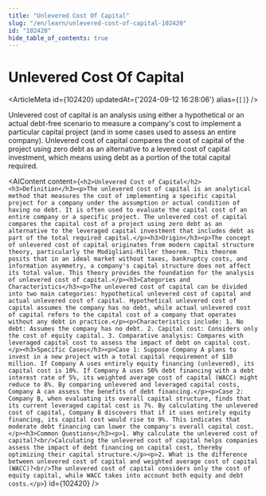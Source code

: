 ```yaml
---
title: "Unlevered Cost Of Capital"
slug: "/en/learn/unlevered-cost-of-capital-102420"
id: "102420"
hide_table_of_contents: true
---
```



# Unlevered Cost Of Capital

<ArticleMeta id={102420} updatedAt={'2024-09-12 16:28:06'} alias={`[]`} />
<div className='border-solid border-b border-t-0 my-4 border-[var(--ifm-color-gray-300)]' />

Unlevered cost of capital is an analysis using either a hypothetical or an actual debt-free scenario to measure a company's cost to implement a particular capital project (and in some cases used to assess an entire company). Unlevered cost of capital compares the cost of capital of the project using zero debt as an alternative to a levered cost of capital investment, which means using debt as a portion of the total capital required.

<AIContent content={`<h2>Unlevered Cost of Capital</h2><h3>Definition</h3><p>The unlevered cost of capital is an analytical method that measures the cost of implementing a specific capital project for a company under the assumption or actual condition of having no debt. It is often used to evaluate the capital cost of an entire company or a specific project. The unlevered cost of capital compares the capital cost of a project using zero debt as an alternative to the leveraged capital investment that includes debt as part of the total required capital.</p><h3>Origin</h3><p>The concept of unlevered cost of capital originates from modern capital structure theory, particularly the Modigliani-Miller theorem. This theorem posits that in an ideal market without taxes, bankruptcy costs, and information asymmetry, a company's capital structure does not affect its total value. This theory provides the foundation for the analysis of unlevered cost of capital.</p><h3>Categories and Characteristics</h3><p>The unlevered cost of capital can be divided into two main categories: hypothetical unlevered cost of capital and actual unlevered cost of capital. Hypothetical unlevered cost of capital assumes the company has no debt, while actual unlevered cost of capital refers to the capital cost of a company that operates without any debt in practice.</p><p>Characteristics include: 1. No debt: Assumes the company has no debt. 2. Capital cost: Considers only the cost of equity capital. 3. Comparative analysis: Compares with leveraged capital cost to assess the impact of debt on capital cost.</p><h3>Specific Cases</h3><p>Case 1: Suppose Company A plans to invest in a new project with a total capital requirement of $10 million. If Company A uses entirely equity financing (unlevered), its capital cost is 10%. If Company A uses 50% debt financing with a debt interest rate of 5%, its weighted average cost of capital (WACC) might reduce to 8%. By comparing unlevered and leveraged capital costs, Company A can assess the benefits of debt financing.</p><p>Case 2: Company B, when evaluating its overall capital structure, finds that its current leveraged capital cost is 7%. By calculating the unlevered cost of capital, Company B discovers that if it uses entirely equity financing, its capital cost would rise to 9%. This indicates that moderate debt financing can lower the company's overall capital cost.</p><h3>Common Questions</h3><p>1. Why calculate the unlevered cost of capital?<br/>Calculating the unlevered cost of capital helps companies assess the impact of debt financing on capital cost, thereby optimizing their capital structure.</p><p>2. What is the difference between unlevered cost of capital and weighted average cost of capital (WACC)?<br/>The unlevered cost of capital considers only the cost of equity capital, while WACC takes into account both equity and debt costs.</p>`} id={102420} />

